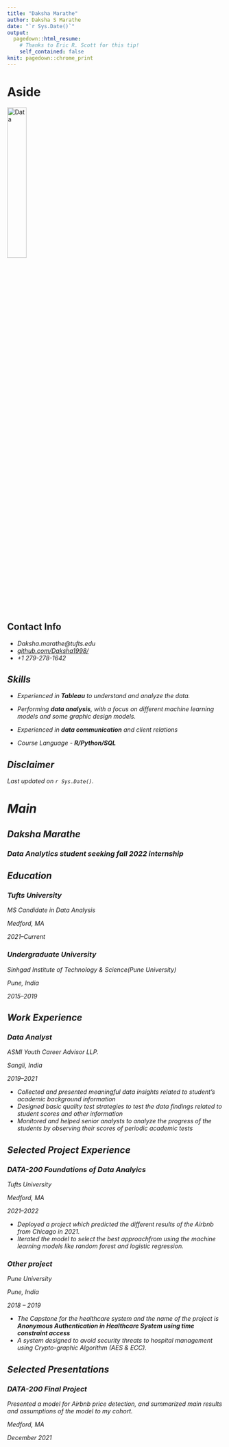 ---
title: "Daksha Marathe"
author: Daksha S Marathe
date: "`r Sys.Date()`"
output:
  pagedown::html_resume:
    # Thanks to Eric R. Scott for this tip! 
    self_contained: false
knit: pagedown::chrome_print
---

Aside
================================================================================


![Data](data_icon.png){width=30%}
<!-- ![Data](`r here::here("data_icon.png")`) -->



Contact Info {#contact}
--------------------------------------------------------------------------------

- <i class="fa fa-envelope">Daksha.marathe@tufts.edu
- <i class="fa fa-github"></i> [github.com/Daksha1998/](https://github.com/Daksha1998/)
- <i class="fa fa-phone"></i> +1 279-278-1642


Skills {#skills}
--------------------------------------------------------------------------------

- Experienced in **Tableau**  to understand and analyze the data.

- Performing **data analysis**, with a focus on different machine learning models and some graphic design models.

- Experienced in **data communication** and client relations

- Course Language - **R/Python/SQL**




Disclaimer {#disclaimer}
--------------------------------------------------------------------------------

<!--This resume was made with the R package [**pagedown**](https://github.com/rstudio/pagedown).-->

Last updated on `r Sys.Date()`.



Main
================================================================================

Daksha Marathe{#title}
--------------------------------------------------------------------------------

### Data Analytics student seeking fall 2022 internship


Education {data-icon=graduation-cap data-concise=true}
--------------------------------------------------------------------------------

### Tufts University

MS Candidate in Data Analysis

Medford, MA

2021--Current


### Undergraduate University

Sinhgad Institute of Technology & Science(Pune University)

Pune, India

2015--2019



Work Experience {data-icon=flask}
--------------------------------------------------------------------------------

### Data Analyst

ASMI Youth Career Advisor LLP.

Sangli, India

2019--2021

- Collected and presented meaningful data insights related to
student’s academic background information
- Designed basic quality test strategies to test the data findings related to student scores and other information
- Monitored and helped senior analysts to analyze the progress of
the students by observing their scores of periodic academic tests


Selected Project Experience {data-icon=chalkboard-teacher}
--------------------------------------------------------------------------------

### DATA-200 Foundations of Data Analyics 

Tufts University

Medford, MA

2021--2022

<!--::: concise-->
- Deployed a project which predicted the different results of the Airbnb from Chicago in 2021.
- Iterated the model to select the best approachfrom using the machine learning models like random forest and logistic regression.
<!--:::-->




### Other project

Pune University

Pune, India

2018 -- 2019

- The Capstone for the healthcare system and the name of the project is **Anonymous Authentication in Healthcare System using time constraint access**
- A system designed to avoid security threats to hospital management
using Crypto-graphic Algorithm (AES & ECC).



Selected Presentations {data-icon=comment-alt}
--------------------------------------------------------------------------------
### DATA-200 Final Project
Presented a model for Airbnb price detection, and summarized main results and assumptions of the model to my cohort. 

Medford, MA

December 2021



